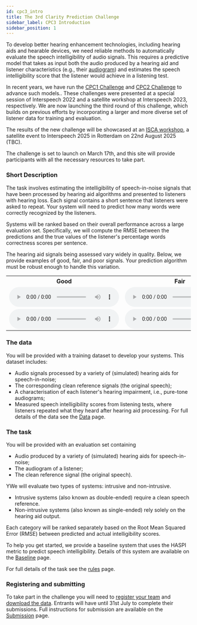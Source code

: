 ```yaml
---
id: cpc3_intro
title: The 3rd Clarity Prediction Challenge
sidebar_label: CPC3 Introduction
sidebar_position: 1
---
```


To develop better hearing enhancement technologies, including hearing aids and hearable devices, we need reliable methods to automatically evaluate the speech intelligibility of audio signals. This requires a predictive model that takes as input both the audio produced by a hearing aid and listener characteristics (e.g., their [audiogram](https://www.hear-it.org/Audiogram-)) and estimates the speech intelligibility score that the listener would achieve in a listening test.

In recent years, we have run the [CPC1 Challenge](../cpc1/cpc1_intro) and [CPC2 Challenge](../cpc2/cpc2_intro) to advance such models.. These challenges were presented at a special session of Interspeech 2022 and a satellite workshop at Interspeech 2023, respectively. We are now launching the third round of this challenge, which builds on previous efforts by incorporating a larger and more diverse set of listener data for training and evaluation.

The results of the new challenge will be showcased at an  [ISCA workshop](https://claritychallenge.org/clarity2025-workshop/), a satellite event to Interspeech 2025 in Rotterdam on 22nd August 2025 (TBC).

The challenge is set to launch on March 17th, and this site will provide participants with all the necessary resources to take part.

### Short Description

The task involves estimating the intelligibility of speech-in-noise signals that have been processed by hearing aid algorithms and presented to listeners with hearing loss. Each signal contains a short sentence that listeners were asked to repeat. Your system will need to predict how many words were correctly recognized by the listeners.

Systems will be ranked based on their overall performance across a large evaluation set. Specifically, we will compute the RMSE between the predictions and the true values of the listener's percentage words correctness scores per sentence.

The hearing aid signals being assessed vary widely in quality. Below, we provide examples of good, fair, and poor signals. Your prediction algorithm must be robust enough to handle this variation.

<table>
<tr>
<th>Good</th>
<th>Fair</th>
<th>Poor</th>
</tr>
<tr>
<td>
<audio controls  style={{width: "250px"}} >
<source src="/audio/CEC2_samples/CEC2_E009/S08501_L0104_HA-output.wav" type="audio/wav"/>
Your browser does not support the audio element.
</audio>
</td>
<td>
<audio controls style={{width: "250px"}}>
<source src="/audio/CEC2_samples/CEC2_E022/S08501_L0104_HA-output.wav" type="audio/wav" />
Your browser does not support the audio element.
</audio>
</td>
<td>
<audio controls style={{width: "250px"}}>
<source src="/audio/CEC2_samples/CEC2_E032/S08501_L0104_HA-output.wav" type="audio/wav" />
Your browser does not support the audio element.
</audio>
</td>
</tr>
<tr>
<td>
<audio controls style={{width: "250px"}}>
<source src="/audio/CEC2_samples/CEC2_E009/S08502_L0106_HA-output.wav" type="audio/wav" />
Your browser does not support the audio element.
</audio>
</td>
<td>
<audio controls style={{width: "250px"}}>
<source src="/audio/CEC2_samples/CEC2_E022/S08502_L0106_HA-output.wav" type="audio/wav" />
Your browser does not support the audio element.
</audio>
</td>
<td>
<audio controls style={{width: "250px"}}>
<source src="/audio/CEC2_samples/CEC2_E032/S08502_L0106_HA-output.wav" type="audio/wav" />
Your browser does not support the audio element.
</audio>
</td>
</tr></table>

### The data

You will be provided with a training dataset to develop your systems. This dataset includes:

- Audio signals processed by a variety of (simulated) hearing aids for speech-in-noise;
- The corresponding clean reference signals (the original speech);
- A characterisation of each listener's hearing impairment, i.e., pure-tone audiograms;
- Measured speech intelligibility scores from listening tests, where listeners repeated what they heard after hearing aid processing.
For full details of the data see the [Data](./cpc3_data) page.

### The task

You will be provided with an evaluation set containing

- Audio produced by a variety of (simulated) hearing aids for speech-in-noise;
- The audiogram of a listener;
- The clean reference signal (the original speech).

YWe will evaluate two types of systems: intrusive and non-intrusive.

- Intrusive systems (also known as double-ended) require a clean speech reference.
- Non-intrusive systems (also known as single-ended) rely solely on the hearing aid output.

Each category will be ranked separately based on the Root Mean Squared Error (RMSE) between predicted and actual intelligibility scores.

To help you get started, we provide a baseline system that uses the HASPI metric to predict speech intelligibility. Details of this system are available on the [Baseline](./cpc3_baseline) page.

For full details of the task see the [rules](./taking_part/cpc3_rules) page.

### Registering and submitting

To take part in the challenge you will need to [register your team](./taking_part/cpc3_registration) and [download the data](./cpc3_download). Entrants will have until 31st July to complete their submissions. Full instructions for submission are available on the [Submission](./taking_part/cpc3_submission) page.
